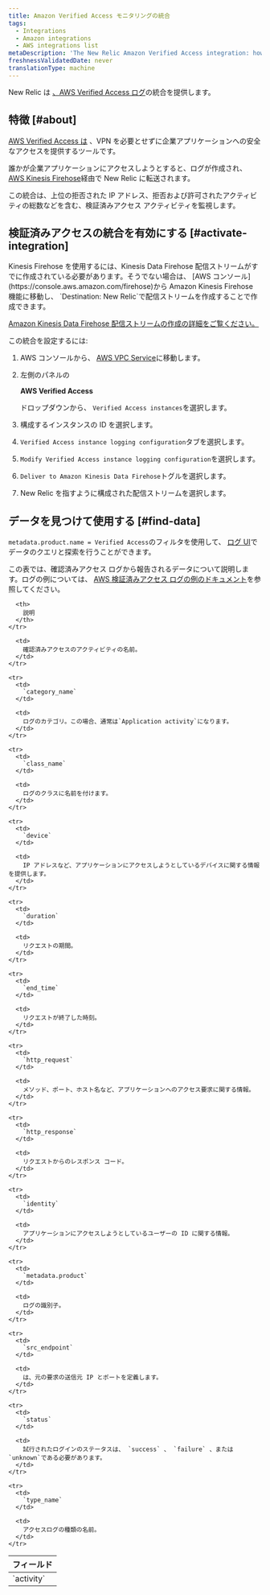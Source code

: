 ```yaml
---
title: Amazon Verified Access モニタリングの統合
tags:
  - Integrations
  - Amazon integrations
  - AWS integrations list
metaDescription: 'The New Relic Amazon Verified Access integration: how to enable it, and what data it reports.'
freshnessValidatedDate: never
translationType: machine
---
```


New Relic は [、AWS Verified Access ログ](https://docs.aws.amazon.com/verified-access/latest/ug/what-is-verified-access.html)の統合を提供します。

## 特徴 [#about]

[AWS Verified Access は](https://aws.amazon.com/verified-access) 、VPN を必要とせずに企業アプリケーションへの安全なアクセスを提供するツールです。

誰かが企業アプリケーションにアクセスしようとすると、ログが作成され、 [AWS Kinesis Firehose](https://aws.amazon.com/kinesis/firehose)経由で New Relic に転送されます。

この統合は、上位の拒否された IP アドレス、拒否および許可されたアクティビティの総数などを含む、検証済みアクセス アクティビティを監視します。

## 検証済みアクセスの統合を有効にする [#activate-integration]

<Callout variant="important">
  Kinesis Firehose を使用するには、Kinesis Data Firehose 配信ストリームがすでに作成されている必要があります。そうでない場合は、 [AWS コンソール](https://console.aws.amazon.com/firehose)から Amazon Kinesis Firehose 機能に移動し、 `Destination: New Relic`で配信ストリームを作成することで作成できます。

  [Amazon Kinesis Data Firehose 配信ストリームの作成の詳細をご覧ください。](https://docs.aws.amazon.com/firehose/latest/dev/basic-create.html?icmpid=docs_console_unmapped)
</Callout>

この統合を設定するには:

1. AWS コンソールから、 [AWS VPC Service](https://console.aws.amazon.com/vpc)に移動します。

2. 左側のパネルの

   <DNT>**AWS Verified Access**</DNT>

   ドロップダウンから、 `Verified Access instances`を選択します。

3. 構成するインスタンスの ID を選択します。

4. `Verified Access instance logging configuration`タブを選択します。

5. `Modify Verified Access instance logging configuration`を選択します。

6. `Deliver to Amazon Kinesis Data Firehose`トグルを選択します。

7. New Relic を指すように構成された配信ストリームを選択します。

## データを見つけて使用する [#find-data]

`metadata.product.name = Verified Access`のフィルタを使用して、 [ログ UI](/docs/logs/ui-data/use-logs-ui)でデータのクエリと探索を行うことができます。

この表では、確認済みアクセス ログから報告されるデータについて説明します。ログの例については、 [AWS 検証済みアクセス ログの例のドキュメント](https://docs.aws.amazon.com/verified-access/latest/ug/verified-access-logs-examples.html)を参照してください。

<table>
  <thead>
    <tr>
      <th style={{ width: "200px" }}>
        フィールド
      </th>

      <th>
        説明
      </th>
    </tr>
  </thead>

  <tbody>
    <tr>
      <td>
        `activity`
      </td>

      <td>
        確認済みアクセスのアクティビティの名前。
      </td>
    </tr>

    <tr>
      <td>
        `category_name`
      </td>

      <td>
        ログのカテゴリ。この場合、通常は`Application activity`になります。
      </td>
    </tr>

    <tr>
      <td>
        `class_name`
      </td>

      <td>
        ログのクラスに名前を付けます。
      </td>
    </tr>

    <tr>
      <td>
        `device`
      </td>

      <td>
        IP アドレスなど、アプリケーションにアクセスしようとしているデバイスに関する情報を提供します。
      </td>
    </tr>

    <tr>
      <td>
        `duration`
      </td>

      <td>
        リクエストの期間。
      </td>
    </tr>

    <tr>
      <td>
        `end_time`
      </td>

      <td>
        リクエストが終了した時刻。
      </td>
    </tr>

    <tr>
      <td>
        `http_request`
      </td>

      <td>
        メソッド、ポート、ホスト名など、アプリケーションへのアクセス要求に関する情報。
      </td>
    </tr>

    <tr>
      <td>
        `http_response`
      </td>

      <td>
        リクエストからのレスポンス コード。
      </td>
    </tr>

    <tr>
      <td>
        `identity`
      </td>

      <td>
        アプリケーションにアクセスしようとしているユーザーの ID に関する情報。
      </td>
    </tr>

    <tr>
      <td>
        `metadata.product`
      </td>

      <td>
        ログの識別子。
      </td>
    </tr>

    <tr>
      <td>
        `src_endpoint`
      </td>

      <td>
        は、元の要求の送信元 IP とポートを定義します。
      </td>
    </tr>

    <tr>
      <td>
        `status`
      </td>

      <td>
        試行されたログインのステータスは、 `success` 、 `failure` 、または`unknown`である必要があります。
      </td>
    </tr>

    <tr>
      <td>
        `type_name`
      </td>

      <td>
        アクセスログの種類の名前。
      </td>
    </tr>
  </tbody>
</table>